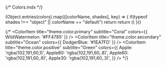 {/* Colors.mdx */}


 
<Meta title="Styles/Colors/Primitives" />
 
<ColorPalette>
    {Object.entries(colors).map(([colorName, shades], key) => {
        if(typeof shades !== "object" || colorName == "default") return        
        return (<ColorItem
        key={key}
        title={colorName}
        colors={{
            50:  shades[50],
            100: shades[100],
            200: shades[200],
            300: shades[300],
            400: shades[400],
            500: shades[500],
            600: shades[600],
            700: shades[700],
            800: shades[800],
            900: shades[900],
            950: shades[950],
        }} 
    />)
  })}
  
  {/* <ColorItem 
    title="theme.color.primary" 
    subtitle="Coral" 
    colors={{ WildWatermelon: '#FF4785' }} 
  />
  <ColorItem 
    title="theme.color.secondary" 
    subtitle="Ocean" 
    colors={{ DodgerBlue: '#1EA7FD' }} 
  />
  <ColorItem
    title="theme.color.positive"
    subtitle="Green"
    colors={{
      Apple: 'rgba(102,191,60,1)',
      Apple80: 'rgba(102,191,60,.8)',
      Apple60: 'rgba(102,191,60,.6)',
      Apple30: 'rgba(102,191,60,.3)',
    }}
  /> */}
</ColorPalette>
